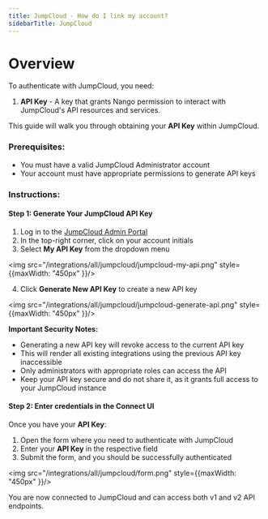 ```yaml
---
title: JumpCloud - How do I link my account?
sidebarTitle: JumpCloud
---
```


# Overview

To authenticate with JumpCloud, you need:
1. **API Key** - A key that grants Nango permission to interact with JumpCloud's API resources and services.

This guide will walk you through obtaining your **API Key** within JumpCloud.

### Prerequisites:

- You must have a valid JumpCloud Administrator account
- Your account must have appropriate permissions to generate API keys

### Instructions:

#### Step 1: Generate Your JumpCloud API Key

1. Log in to the [JumpCloud Admin Portal](https://console.jumpcloud.com/)
2. In the top-right corner, click on your account initials
3. Select **My API Key** from the dropdown menu

<img src="/integrations/all/jumpcloud/jumpcloud-my-api.png" style={{maxWidth: "450px" }}/>

4. Click **Generate New API Key** to create a new API key

<img src="/integrations/all/jumpcloud/jumpcloud-generate-api.png" style={{maxWidth: "450px" }}/>

**Important Security Notes:**
- Generating a new API key will revoke access to the current API key
- This will render all existing integrations using the previous API key inaccessible
- Only administrators with appropriate roles can access the API
- Keep your API key secure and do not share it, as it grants full access to your JumpCloud instance

#### Step 2: Enter credentials in the Connect UI

Once you have your **API Key**:
1. Open the form where you need to authenticate with JumpCloud
2. Enter your **API Key** in the respective field
3. Submit the form, and you should be successfully authenticated

<img src="/integrations/all/jumpcloud/form.png" style={{maxWidth: "450px" }}/>


You are now connected to JumpCloud and can access both v1 and v2 API endpoints.